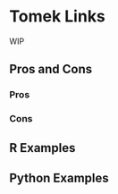 # Tomek Links {#sec-imbalenced-tomek}

WIP

## Pros and Cons

### Pros

### Cons

## R Examples

## Python Examples

